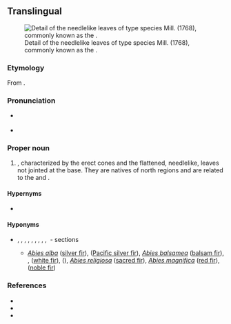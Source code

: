 {{also|abies}}
==Translingual==
[[File:Abies-alba Nadeln-1531.jpg|thumb|Detail of the needlelike leaves of type species ''{{l|mul|Abies alba|'''Abies''' alba}}'' Mill. (1768), commonly known as the {{l|en|silver fir}}.]]

===Etymology===
From {{der|mul|la|abies||silver fir}}.

===Pronunciation===
* {{a|US}} {{IPA|mul|/ˈeɪ.biˌiz/|/ˈæ.biˌiz/}}
* {{hyphenation|mul|A|bi|es}}

===Proper noun===
{{taxoninfl|i=1|g=f}}

# {{taxon|genus|family|Pinaceae|certain {{l|en|coniferous}} trees, the true {{l|en|fir|firs}}|nodot=1}}, characterized by the erect cones and the flattened, needlelike, {{l|en|sessile}} leaves not jointed at the base. They are natives of north {{l|en|temperate}} regions and are related to the {{l|en|cedar|cedars|id=Pinaceae}} {{gloss|''{{ll|mul|Cedrus}}''}} and {{l|en|hemlock|hemlocks|id=Tsuga}} {{gloss|''{{ll|mul|Tsuga}}''}}.

====Hypernyms====
* {{sense|genus}} {{Pinaceae Hypernyms}}

====Hyponyms====
* {{sense|genus}} {{taxlink|Abies sect. Abies|section|noshow=1}}, {{taxlink|Abies sect. Amabilis|section|noshow=1}}, {{taxlink|Abies sect. Balsamea|section|noshow=1}}, {{taxlink|Abies sect. Bracteata|section|noshow=1}}, {{taxlink|Abies sect. Grandis|section|noshow=1}}, {{taxlink|Abies sect. Momi|section|noshow=1}}, {{taxlink|Abies sect. Nobilis|section|noshow=1}}, {{taxlink|Abies sect. Oiamel|section|noshow=1}}, {{taxlink|Abies sect. Piceaster|section|noshow=1}}, {{taxlink|Abies sect. Pseudopicea|section|noshow=1}}&nbsp;- sections
** ''[[Abies alba]]'' ([[silver fir]]),‎ {{taxlink|Abies amabilis|species|ver=191207}} ([[Pacific silver fir]]), ''[[Abies balsamea]]'' ([[balsam fir]]),‎ {{taxlink|Abies bracteata|species|ver=191207}}, {{taxlink|Abies concolor|species|ver=191207}} ([[white fir]]), {{taxlink|Abies grandis|species|ver=191207}} ({{vern|grand fir}}), ''[[Abies religiosa]]'' ([[sacred fir]]),‎ ''[[Abies magnifica]]'' ([[red fir]]),‎ {{taxlink|Abies procera|species|ver=191207}} ([[noble fir]])

===References===
* {{pedia|i=1}}
* {{specieslite|i=1}}
* {{comcatlite|i=1}}